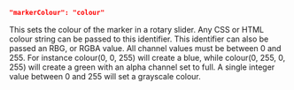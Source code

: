```json
"markerColour": "colour"
```
This sets the colour of the marker in a rotary slider. Any CSS or HTML colour string can be passed to this identifier. This identifier can also be passed an RBG, or RGBA value. All channel values must be between 0 and 255. For instance colour(0, 0, 255) will create a blue, while colour(0, 255, 0, 255) will create a green with an alpha channel set to full. A single integer value between 0 and 255 will set a grayscale colour.
